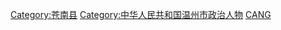 [[Category:苍南县|Category:苍南县]]
[[Category:中华人民共和国温州市政治人物|Category:中华人民共和国温州市政治人物]]
[[Category:浙江省县委书记|CANG]]